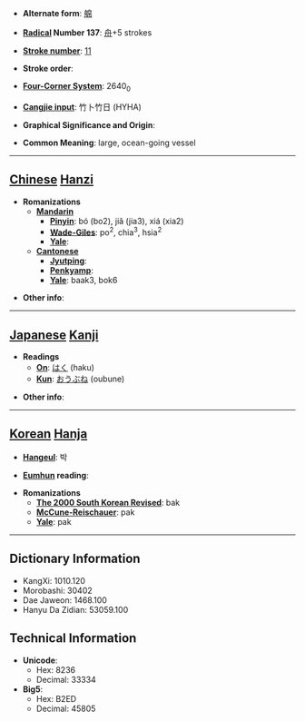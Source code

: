 * '''Alternate form''': [[艊]]

* '''[[Wiktionary:Chinese radical index| Radical]] Number 137''': [[Wiktionary:Chinese radical index 舟|舟]]+5 strokes

* '''[[Wiktionary:Chinese total strokes index|Stroke number]]''': [[Wiktionary:Chinese total strokes index 11|11]]

* '''Stroke order''': 

* '''[[Wiktionary:Chinese four corner index|Four-Corner System]]''': 2640<sub>0</sub>

* '''[[Wiktionary:Chinese Cangjie index|Cangjie input]]''': 竹卜竹日 (HYHA)

* '''Graphical Significance and Origin''': 

* '''Common Meaning''': large, ocean-going vessel

----

== [[Chinese]] [[Hanzi]] ==

* '''Romanizations'''
** '''[[Mandarin]]'''
*** '''[[Pinyin]]''': bó (bo2), jiǎ (jia3), xiá (xia2)
*** '''[[Wade-Giles]]''': po<sup>2</sup>, chia<sup>3</sup>, hsia<sup>2</sup>
*** '''[[Yale]]''': 
** '''[[Cantonese]]'''
*** '''[[Jyutping]]''':
*** '''[[Penkyamp]]''': 
*** '''[[Yale]]''': baak3, bok6

* '''Other info''': 

----

== [[Japanese]] [[Kanji]] ==

* '''Readings'''
** '''[[On]]''': [[はく]] (haku)
** '''[[Kun]]''': [[おうぶね]] (oubune)

* '''Other info''':  

----

== [[Korean]] [[Hanja]] ==

* '''[[Hangeul]]''': 박

* '''[[Eumhun]] reading''': 

* '''Romanizations'''
** '''[[The 2000 South Korean Revised Romanization|The 2000 South Korean Revised]]''': bak
** '''[[McCune-Reischauer]]''': pak
** '''[[Yale]]''': pak

----

== Dictionary Information ==

* KangXi: 1010.120
* Morobashi: 30402
* Dae Jaweon: 1468.100
* Hanyu Da Zidian: 53059.100

== Technical Information ==

* '''Unicode''':
** Hex: 8236
** Decimal: 33334
* '''Big5''':
** Hex: B2ED
** Decimal: 45805